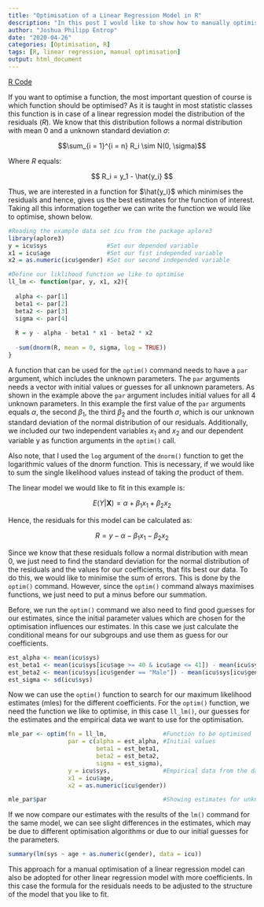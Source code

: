 ```yaml
---
title: "Optimisation of a Linear Regression Model in R"
description: "In this post I would like to show how to manually optimise a linear regression model using the `optim()` command in R. Usually if you learn how to fit a linear regression model in R, you would learn how to use the `lm()` command to do this. However, if you would like to know how to do this manually, examples are rare."
author: "Joshua Philipp Entrop"
date: "2020-04-26"
categories: [Optimisation, R]
tags: [R, linear regression, manual optimisation]
output: html_document
---
```


[R Code](/rcode/optim_linear_reg.txt){.btn .btn-outline-primary .btn role="button"}

If you want to optimise a function, the most important question of course is which function should be optimised? As it is taught in most statistic classes this function is in case of a linear regression model the distribution of the residuals $(R)$. We know that this distribution follows a normal distribution with mean 0 and a unknown standard deviation $\sigma$:

$$\sum_{i = 1}^{i = n} R_i \sim N(0, \sigma)$$

Where $R$ equals:

$$ R_i = y_1 - \hat{y_i} $$

Thus, we are interested in a function for $\hat{y_i}$ which minimises the residuals and hence, gives us the best estimates for the function of interest. Taking all this information together we can write the function we would like to optimise, shown below.

```r

#Reading the example data set icu from the package aplore3
library(aplore3)
y = icu$sys                 #Set our depended variable
x1 = icu$age                #Set our fist independed variable
x2 = as.numeric(icu$gender) #Set our second independed variable

#Define our liklihood function we like to optimise
ll_lm <- function(par, y, x1, x2){
  
  alpha <- par[1]
  beta1 <- par[2]
  beta2 <- par[3]
  sigma <- par[4]
  
  R = y - alpha - beta1 * x1 - beta2 * x2
  
  -sum(dnorm(R, mean = 0, sigma, log = TRUE))
}

```

A function that can be used for the `optim()` command needs to have a `par` argument, which includes the unknown parameters. The `par` arguments needs a vector with initial values or guesses for all unknown parameters. As shown in the example above the `par` argument includes initial values for all 4 unknown parameters. In this example the first value of the `par` arguments equals $\alpha$, the second $\beta_1$, the third $\beta_2$ and the fourth $\sigma$, which is our unknown standard deviation of the normal distribution of our residuals. Additionally, we included our two independent variables $x_1$ and $x_2$ and our dependent variable y as function arguments in the `optim()` call.

Also note, that I used the `log` argument of the `dnorm()` function to get the logarithmic values of the dnorm function. This is necessary, if we would like to sum the single likelihood values instead of taking the product of them.

The linear model we would like to fit in this example is:

$$ E(Y|\mathbf{X}) = \alpha + \beta_1  x_1 + \beta_2  x_2$$

Hence, the residuals for this model can be calculated as:

$$R = y - \alpha - \beta_1 x_1 - \beta_2 x_2$$

Since we know that these residuals follow a normal distribution with mean 0, we just need to find the standard deviation for the normal distribution of the residuals and the values for our coefficients, that fits best our data. To do this, we would like to minimise the sum of errors. This is done by the `optim()` command. However, since the `optim()` command always maximises functions, we just need to put a minus before our summation.

Before, we run the `optim()` command we also need to find good guesses for our estimates, since the initial parameter values which are chosen for the optimisation influences our estimates. In this case we just calculate the conditional means for our subgroups and use them as guess for our coefficients.

```R

est_alpha <- mean(icu$sys)
est_beta1 <- mean(icu$sys[icu$age >= 40 & icu$age <= 41]) - mean(icu$sys[icu$age >= 41 & icu$age <= 52])
est_beta2 <- mean(icu$sys[icu$gender == "Male"]) - mean(icu$sys[icu$gender == "Female"])
est_sigma <- sd(icu$sys)

```

Now we can use the `optim()` function to search for our maximum likelihood estimates (mles) for the different coefficients. For the `optim()` function, we need the function we like to optimise, in this case `ll_lm()`, our guesses for the estimates and the empirical data we want to use for the optimisation.

```R
mle_par <- optim(fn = ll_lm,                #Function to be optimised
                 par = c(alpha = est_alpha, #Initial values
                         beta1 = est_beta1, 
                         beta2 = est_beta2, 
                         sigma = est_sigma), 
                 y = icu$sys,               #Empirical data from the data set icu
                 x1 = icu$age,
                 x2 = as.numeric(icu$gender))

mle_par$par                                 #Showing estimates for unknown parameters
```

If we now compare our estimates with the results of the `lm()` command for the same model, we can see slight differences in the estimates, which may be due to different optimisation algorithms or due to our initial guesses for the parameters.

```R
summary(lm(sys ~ age + as.numeric(gender), data = icu))
```

This approach for a manual optimisation of a linear regression model can also be adopted for other linear regression model with more coefficients. In this case the formula for the residuals needs to be adjusted to the structure of the model that you like to fit.
